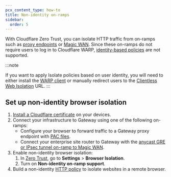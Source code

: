 ```yaml
---
pcx_content_type: how-to
title: Non-identity on-ramps
sidebar:
  order: 5
---
```


With Cloudflare Zero Trust, you can isolate HTTP traffic from on-ramps such as [proxy endpoints](/cloudflare-one/connections/connect-devices/agentless/pac-files/) or [Magic WAN](/magic-wan/zero-trust/cloudflare-gateway/). Since these on-ramps do not require users to log in to Cloudflare WARP, [identity-based policies](/cloudflare-one/policies/gateway/identity-selectors/) are not supported.

:::note

If you want to apply Isolate policies based on user identity, you will need to either install the [WARP client](/cloudflare-one/connections/connect-devices/warp/) or manually redirect users to the [Clientless Web Isolation](/cloudflare-one/policies/browser-isolation/setup/clientless-browser-isolation/) URL.
:::

## Set up non-identity browser isolation

1. [Install a Cloudflare certificate](/cloudflare-one/connections/connect-devices/warp/user-side-certificates/) on your devices.
2. Connect your infrastructure to Gateway using one of the following on-ramps:
   - Configure your browser to forward traffic to a Gateway proxy endpoint with [PAC files](/cloudflare-one/connections/connect-devices/agentless/pac-files/).
   - Connect your enterprise site router to Gateway with the [anycast GRE or IPsec tunnel on-ramp to Magic WAN](/magic-wan/zero-trust/cloudflare-gateway/).
3. Enable non-identity browser isolation:
   1. In [Zero Trust](https://one.dash.cloudflare.com/), go to **Settings** > **Browser Isolation**.
   2. Turn on **Non-identity on-ramp support**.
4. Build a non-identity [HTTP policy](/cloudflare-one/policies/browser-isolation/isolation-policies/) to isolate websites in a remote browser.
